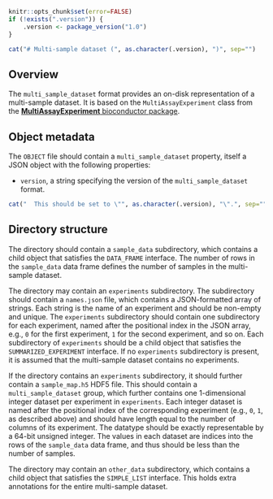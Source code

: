 ```r
knitr::opts_chunk$set(error=FALSE)
if (!exists(".version")) {
    .version <- package_version("1.0")
}
```

```r
cat("# Multi-sample dataset (", as.character(.version), ")", sep="")
```

## Overview

The `multi_sample_dataset` format provides an on-disk representation of a multi-sample dataset.
It is based on the `MultiAssayExperiment` class from the [**MultiAssayExperiment** bioconductor package](https://bioconductor.org/packages/MultiAssayExperiment).

## Object metadata

The `OBJECT` file should contain a `multi_sample_dataset` property, itself a JSON object with the following properties:

- `version`, a string specifying the version of the `multi_sample_dataset` format.
```r
cat("  This should be set to \"", as.character(.version), "\".", sep="")
```

## Directory structure

The directory should contain a `sample_data` subdirectory, which contains a child object that satisfies the `DATA_FRAME` interface.
The number of rows in the `sample_data` data frame defines the number of samples in the multi-sample dataset.

The directory may contain an `experiments` subdirectory.
The subdirectory should contain a `names.json` file, which contains a JSON-formatted array of strings.
Each string is the name of an experiment and should be non-empty and unique.
The `experiments` subdirectory should contain one subdirectory for each experiment, named after the positional index in the JSON array, e.g., `0` for the first experiment, `1` for the second experiment, and so on.
Each subdirectory of `experiments` should be a child object that satisfies the `SUMMARIZED_EXPERIMENT` interface.
If no `experiments` subdirectory is present, it is assumed that the multi-sample dataset contains no experiments.

If the directory contains an `experiments` subdirectory, it should further contain a `sample_map.h5` HDF5 file.
This should contain a `multi_sample_dataset` group, which further contains one 1-dimensional integer dataset per experiment in `experiments`.
Each integer dataset is named after the positional index of the corresponding experiment (e.g., `0`, `1`, as described above) and should have length equal to the number of columns of its experiment.
The datatype should be exactly representable by a 64-bit unsigned integer.
The values in each dataset are indices into the rows of the `sample_data` data frame, and thus should be less than the number of samples.

The directory may contain an `other_data` subdirectory, which contains a child object that satisfies the `SIMPLE_LIST` interface.
This holds extra annotations for the entire multi-sample dataset.
